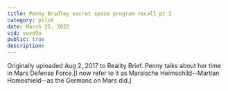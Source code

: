 ```yaml
---
title: Penny Bradley secret space program recall pt 2
category: pilot
date: March 25, 2022
vid: vvvd9a
public: true
description:
---
```

Originally uploaded Aug 2, 2017 to Reality Brief.
Penny talks about her time in Mars Defense Force.[I now refer to it as Marsische Heimschild--Martian Homeshield--as the Germans on Mars did.]
